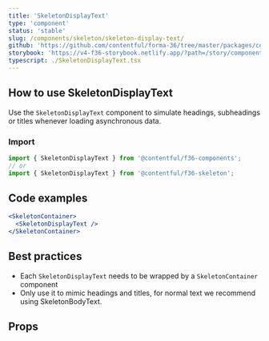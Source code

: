 ```yaml
---
title: 'SkeletonDisplayText'
type: 'component'
status: 'stable'
slug: /components/skeleton/skeleton-display-text/
github: 'https://github.com/contentful/forma-36/tree/master/packages/components/skeleton'
storybook: 'https://v4-f36-storybook.netlify.app/?path=/story/components-skeleton-skeletondisplaytext--default'
typescript: ./SkeletonDisplayText.tsx
---
```


## How to use SkeletonDisplayText

Use the `SkeletonDisplayText` component to simulate headings, subheadings or titles whenever loading asynchronous data.

### Import

```js static=true
import { SkeletonDisplayText } from '@contentful/f36-components';
// or
import { SkeletonDisplayText } from '@contentful/f36-skeleton';
```

## Code examples

```jsx
<SkeletonContainer>
  <SkeletonDisplayText />
</SkeletonContainer>
```

## Best practices

- Each `SkeletonDisplayText` needs to be wrapped by a `SkeletonContainer` component
- Only use it to mimic headings and titles, for normal text we recommend using SkeletonBodyText.

## Props


<Props of="SkeletonDisplayText" />
